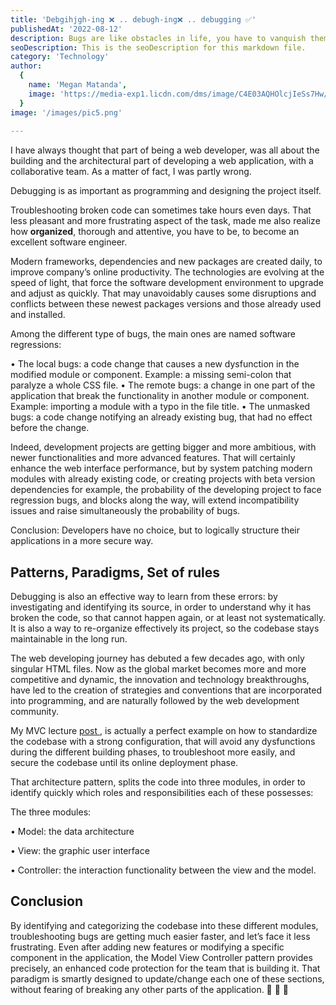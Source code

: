 ```yaml
---
title: 'Debgihjgh-ing ❌ .. debugh-ing❌ .. debugging ✅'
publishedAt: '2022-08-12'
description: Bugs are like obstacles in life, you have to vanquish them
seoDescription: This is the seoDescription for this markdown file.
category: 'Technology'
author:
  {
    name: 'Megan Matanda',
    image: 'https://media-exp1.licdn.com/dms/image/C4E03AQHOlcjIeSs7Hw/profile-displayphoto-shrink_200_200/0/1656079264419?e=1665014400&v=beta&t=iqNsDEnusO-SGUDunM-TC5ZJcMGGMq6Yn_xWwOVYXvE',
  }
image: '/images/pic5.png'
  
--- 
```


I have always thought that part of being a web developer, was all about the building and the architectural part of developing a web application, with a collaborative team.
As a matter of fact, I was partly wrong.

Debugging is as important as programming and designing the project itself.

Troubleshooting broken code can sometimes take hours even days. That less pleasant and more frustrating aspect of the task, made me also realize how **organized**, thorough and attentive,
you have to be, to become an excellent software engineer.

Modern frameworks, dependencies and new packages are created daily, to improve company’s online productivity. The technologies are evolving at the speed of light, 
that force the software development environment to upgrade and adjust as quickly. 
That may unavoidably causes some disruptions and conflicts between these newest packages versions and those already used and installed.

Among the different type of bugs, the main ones are named software regressions:

• The local bugs: a code change that causes a new dysfunction in the modified module or component. Example: a missing semi-colon that paralyze a whole CSS file.
• The remote bugs: a change in one part of the application that break the functionality in another module or component. Example: importing a module with a typo in the file title.
• The unmasked bugs: a code change notifying an already existing bug, that had no effect before the change.

Indeed, development projects are getting bigger and more ambitious, with newer functionalities and more advanced features.
That will certainly enhance the web interface performance, but by system patching modern modules with already existing code, or creating projects with beta version dependencies for example, 
the probability of the developing project to face regression bugs, and blocks along the way, will extend incompatibility issues and raise simultaneously the probability of bugs.

Conclusion: Developers have no choice, but to logically structure their applications in a more secure way.

## Patterns, Paradigms, Set of rules

Debugging is also an effective way to learn from these errors: by investigating and identifying its source, in order to understand why it has broken the code, so that cannot happen again, or at least not systematically. 
It is also a way to re-organize effectively its project, so the codebase stays maintainable in the long run.

The web developing journey has debuted a few decades ago, with only singular HTML files. Now as the global market becomes more and more competitive and dynamic, 
the innovation and technology breakthroughs, have led to the creation of strategies and conventions that are incorporated into programming, and are naturally followed by the web development community.

My MVC lecture <a href="/article/post-7"> post </a> , is actually a perfect example on how to standardize the codebase with a strong configuration, that will avoid any dysfunctions during the different building phases,
to troubleshoot more easily, and secure the codebase until its online deployment phase.
 
That architecture pattern, splits the code into three modules, in order to identify quickly which roles and responsibilities each of these possesses:

The three modules:

• Model: the data architecture

• View: the graphic user interface

• Controller: the interaction functionality between the view and the model.


## Conclusion

By identifying and categorizing the codebase into these different modules, troubleshooting bugs are getting much easier faster, and let’s face it less frustrating.
Even after adding new features or modifying a specific component in the application, the Model View Controller pattern provides precisely, an enhanced code protection 
for the team that is building it. 
That paradigm is smartly designed to update/change each one of these sections, without fearing of breaking any other parts of the application. 🥳 🥳 🥳






